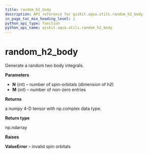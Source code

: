 ```yaml
---
title: random_h2_body
description: API reference for qiskit.aqua.utils.random_h2_body
in_page_toc_min_heading_level: 1
python_api_type: function
python_api_name: qiskit.aqua.utils.random_h2_body
---
```


# random\_h2\_body

<Function id="qiskit.aqua.utils.random_h2_body" github="https://github.com/qiskit-community/qiskit-aqua/tree/stable/0.7/qiskit/aqua/utils/random_matrix_generator.py" signature="random_h2_body(N, M)">
  Generate a random two body integrals.

  **Parameters**

  *   **N** (*int*) – number of spin-orbitals (dimension of h2)
  *   **M** (*int*) – number of non-zero entries

  **Returns**

  a numpy 4-D tensor with np.complex data type.

  **Return type**

  np.ndarray

  **Raises**

  **ValueError** – invalid spin orbitals
</Function>

